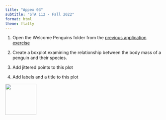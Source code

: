 ```yaml
---
title: "Appex 03"
subtitle: "STA 112 - Fall 2022"
format: html
theme: flatly
---
```


1.  Open the Welcome Penguins folder from the [previous application exercise](https://sta-112-f22.github.io/appex/02-appex)

2. Create a boxplot examining the relationship between the body mass of a penguin and their species. 
3. Add jittered points to this plot

4. Add labels and a title to this plot


[![](img/favicon.png){width="100" fig-align="right"}](https://bit.ly/sta-112-f22)